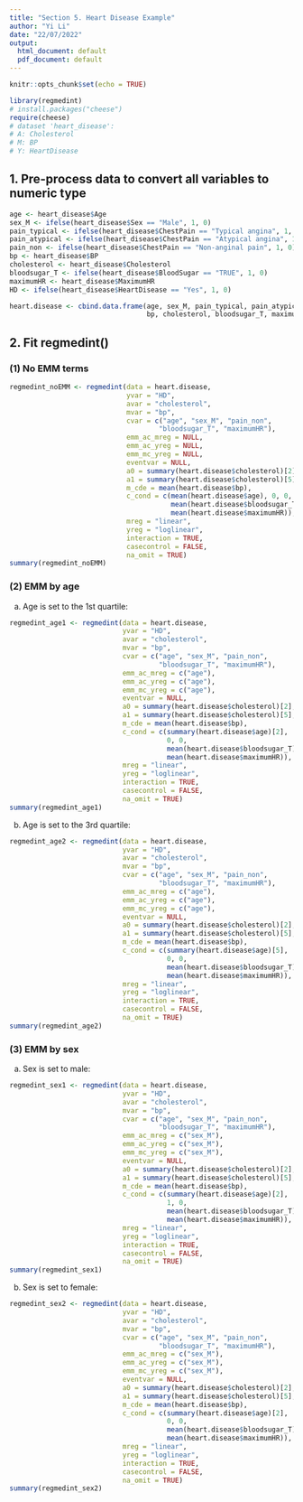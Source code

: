 ```yaml
---
title: "Section 5. Heart Disease Example"
author: "Yi Li"
date: "22/07/2022"
output:
  html_document: default
  pdf_document: default
---
```


```r
knitr::opts_chunk$set(echo = TRUE)
```

```r
library(regmedint)
# install.packages("cheese")
require(cheese)
# dataset 'heart_disease':
# A: Cholesterol
# M: BP
# Y: HeartDisease
```

## 1. Pre-process data to convert all variables to numeric type
```r
age <- heart_disease$Age
sex_M <- ifelse(heart_disease$Sex == "Male", 1, 0)
pain_typical <- ifelse(heart_disease$ChestPain == "Typical angina", 1, 0)
pain_atypical <- ifelse(heart_disease$ChestPain == "Atypical angina", 1, 0)
pain_non <- ifelse(heart_disease$ChestPain == "Non-anginal pain", 1, 0)
bp <- heart_disease$BP
cholesterol <- heart_disease$Cholesterol
bloodsugar_T <- ifelse(heart_disease$BloodSugar == "TRUE", 1, 0)
maximumHR <- heart_disease$MaximumHR
HD <- ifelse(heart_disease$HeartDisease == "Yes", 1, 0)

heart.disease <- cbind.data.frame(age, sex_M, pain_typical, pain_atypical, pain_non, 
                                  bp, cholesterol, bloodsugar_T, maximumHR, HD)

```

## 2. Fit regmedint()
### (1) No EMM terms
```r
regmedint_noEMM <- regmedint(data = heart.disease,
                             yvar = "HD",
                             avar = "cholesterol",
                             mvar = "bp",
                             cvar = c("age", "sex_M", "pain_non",
                                     "bloodsugar_T", "maximumHR"),
                             emm_ac_mreg = NULL, 
                             emm_ac_yreg = NULL, 
                             emm_mc_yreg = NULL, 
                             eventvar = NULL,
                             a0 = summary(heart.disease$cholesterol)[2],
                             a1 = summary(heart.disease$cholesterol)[5],
                             m_cde = mean(heart.disease$bp),
                             c_cond = c(mean(heart.disease$age), 0, 0, 
                                        mean(heart.disease$bloodsugar_T),
                                        mean(heart.disease$maximumHR)),
                             mreg = "linear",
                             yreg = "loglinear",
                             interaction = TRUE,
                             casecontrol = FALSE,
                             na_omit = TRUE)
summary(regmedint_noEMM)
```


### (2) EMM by age
(a) Age is set to the 1st quartile:
```r
regmedint_age1 <- regmedint(data = heart.disease,
                            yvar = "HD",
                            avar = "cholesterol",
                            mvar = "bp",
                            cvar = c("age", "sex_M", "pain_non",
                                     "bloodsugar_T", "maximumHR"),
                            emm_ac_mreg = c("age"), 
                            emm_ac_yreg = c("age"), 
                            emm_mc_yreg = c("age"), 
                            eventvar = NULL,
                            a0 = summary(heart.disease$cholesterol)[2],
                            a1 = summary(heart.disease$cholesterol)[5],
                            m_cde = mean(heart.disease$bp),
                            c_cond = c(summary(heart.disease$age)[2], 
                                       0, 0, 
                                       mean(heart.disease$bloodsugar_T),
                                       mean(heart.disease$maximumHR)),
                            mreg = "linear",
                            yreg = "loglinear",
                            interaction = TRUE,
                            casecontrol = FALSE,
                            na_omit = TRUE)
summary(regmedint_age1)
```


(b) Age is set to the 3rd quartile:
```r
regmedint_age2 <- regmedint(data = heart.disease,
                            yvar = "HD",
                            avar = "cholesterol",
                            mvar = "bp",
                            cvar = c("age", "sex_M", "pain_non",
                                     "bloodsugar_T", "maximumHR"),
                            emm_ac_mreg = c("age"), 
                            emm_ac_yreg = c("age"), 
                            emm_mc_yreg = c("age"), 
                            eventvar = NULL,
                            a0 = summary(heart.disease$cholesterol)[2],
                            a1 = summary(heart.disease$cholesterol)[5],
                            m_cde = mean(heart.disease$bp),
                            c_cond = c(summary(heart.disease$age)[5], 
                                       0, 0, 
                                       mean(heart.disease$bloodsugar_T),
                                       mean(heart.disease$maximumHR)),
                            mreg = "linear",
                            yreg = "loglinear",
                            interaction = TRUE,
                            casecontrol = FALSE,
                            na_omit = TRUE)
summary(regmedint_age2)
```



### (3) EMM by sex
(a) Sex is set to male:
```r
regmedint_sex1 <- regmedint(data = heart.disease,
                            yvar = "HD",
                            avar = "cholesterol",
                            mvar = "bp",
                            cvar = c("age", "sex_M", "pain_non",
                                     "bloodsugar_T", "maximumHR"),
                            emm_ac_mreg = c("sex_M"), 
                            emm_ac_yreg = c("sex_M"), 
                            emm_mc_yreg = c("sex_M"), 
                            eventvar = NULL,
                            a0 = summary(heart.disease$cholesterol)[2],
                            a1 = summary(heart.disease$cholesterol)[5],
                            m_cde = mean(heart.disease$bp),
                            c_cond = c(summary(heart.disease$age)[2], 
                                       1, 0, 
                                       mean(heart.disease$bloodsugar_T),
                                       mean(heart.disease$maximumHR)),
                            mreg = "linear",
                            yreg = "loglinear",
                            interaction = TRUE,
                            casecontrol = FALSE,
                            na_omit = TRUE)
summary(regmedint_sex1)
```

(b) Sex is set to female:
```r
regmedint_sex2 <- regmedint(data = heart.disease,
                            yvar = "HD",
                            avar = "cholesterol",
                            mvar = "bp",
                            cvar = c("age", "sex_M", "pain_non",
                                     "bloodsugar_T", "maximumHR"),
                            emm_ac_mreg = c("sex_M"), 
                            emm_ac_yreg = c("sex_M"), 
                            emm_mc_yreg = c("sex_M"), 
                            eventvar = NULL,
                            a0 = summary(heart.disease$cholesterol)[2],
                            a1 = summary(heart.disease$cholesterol)[5],
                            m_cde = mean(heart.disease$bp),
                            c_cond = c(summary(heart.disease$age)[2], 
                                       0, 0, 
                                       mean(heart.disease$bloodsugar_T),
                                       mean(heart.disease$maximumHR)),
                            mreg = "linear",
                            yreg = "loglinear",
                            interaction = TRUE,
                            casecontrol = FALSE,
                            na_omit = TRUE)
summary(regmedint_sex2)
```










